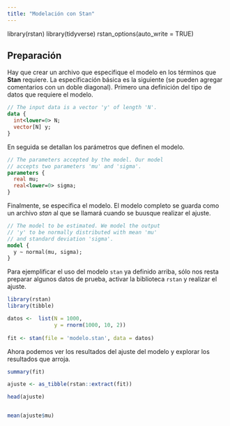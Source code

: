 ```yaml
---
title: "Modelación con Stan"
---
```


library(rstan)
library(tidyverse)
rstan_options(auto_write = TRUE)

## Preparación

Hay que crear un archivo que especifique el modelo en los términos que **Stan** requiere. La especificación básica es la siguiente (se pueden agregar comentarios con un doble diagonal). Primero una definición del tipo de datos que requiere el modelo.

```stan
// The input data is a vector 'y' of length 'N'.
data {
  int<lower=0> N;
  vector[N] y;
}
```

En seguida se detallan los parámetros que definen el modelo.

```stan
// The parameters accepted by the model. Our model
// accepts two parameters 'mu' and 'sigma'.
parameters {
  real mu;
  real<lower=0> sigma;
}
```

Finalmente, se especifica el modelo. El modelo completo se guarda como un archivo *stan* al que se llamará cuando se buusque realizar el ajuste.

``` stan
// The model to be estimated. We model the output
// 'y' to be normally distributed with mean 'mu'
// and standard deviation 'sigma'.
model {
  y ~ normal(mu, sigma);
}

```

Para ejemplificar el uso del modelo `stan` ya definido arriba, sólo nos resta preparar algunos datos de prueba, activar la biblioteca `rstan` y realizar el ajuste.


```r
library(rstan)
library(tibble)

datos <-  list(N = 1000, 
               y = rnorm(1000, 10, 2))
               
fit <- stan(file = 'modelo.stan', data = datos)

```

Ahora podemos ver los resultados del ajuste del modelo y explorar los resultados que arroja.

```r

summary(fit)

ajuste <- as_tibble(rstan::extract(fit))

head(ajuste)


mean(ajuste$mu)

```


